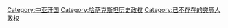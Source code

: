 [[Category:中亚汗国|Category:中亚汗国]]
[[Category:哈萨克斯坦历史政权|Category:哈萨克斯坦历史政权]]
[[Category:已不存在的突厥人政权|Category:已不存在的突厥人政权]]